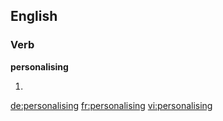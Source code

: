 ==English==

===Verb===
'''personalising'''

# {{present participle of|[[personalise]]}}

[[de:personalising]]
[[fr:personalising]]
[[vi:personalising]]